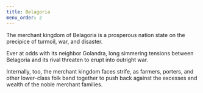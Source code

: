 ```yaml
---
title: Belagoria
menu_order: 2
---
```


The merchant kingdom of Belagoria is a prosperous nation state on the precipice of turmoil, war, and disaster.

Ever at odds with its neighbor Golandra, long simmering tensions between Belagoria and its rival threaten to erupt into outright war.

Internally, too, the merchant kingdom faces strife, as farmers, porters, and other lower-class folk band together to push back against the excesses and wealth of the noble merchant families.
